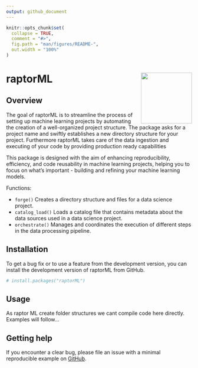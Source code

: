 ```yaml
---
output: github_document
---
```


<!-- README.md is generated from README.Rmd. Please edit that file -->

```r
knitr::opts_chunk$set(
  collapse = TRUE,
  comment = "#>",
  fig.path = "man/figures/README-",
  out.width = "100%"
)
```

# raptorML <img src="man/figures/logo.png" align="right" height="138" />

<!-- badges: start -->
<!-- badges: end -->

## Overview

The goal of raptorML is to streamline the process of setting up machine learning projects by automating the creation of a well-organized project structure. The package asks for a project name and swiftly establishes a new directory structure for your project. Furthermore raptorML takes care of the data ingestion and executing of your code by providing production ready capabilities

This package is designed with the aim of enhancing reproducibility, efficiency, and code reusability in machine learning projects, helping you to focus on what's important - building and refining your machine learning models.

Functions:

* `forge()` Creates a directory structure and files for a data science project.
* `catalog_load()` Loads a catalog file that contains metadata about the data sources used in a data science project.
* `orchestrate()` Manages and coordinates the execution of different steps in the data processing pipeline.


## Installation

To get a bug fix or to use a feature from the development version, you can install the development version of raptorML from GitHub.

``` r
# install.packages("raptorML")
```

## Usage

As raptor ML create folder structures we cant compile code here directly. Examples will follow...


## Getting help

If you encounter a clear bug, please file an issue with a minimal reproducible example on [GitHub](https://github.com/raptorML/issues).
